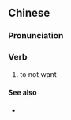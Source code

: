 ==Chinese==
{{zh-forms}}

===Pronunciation===
{{zh-pron
|c=m4 jiu3
|cat=v
}}

===Verb===
{{zh-verb}}

# {{lb|zh|Cantonese}} to not want

====See also====
* {{zh-l|不要}}